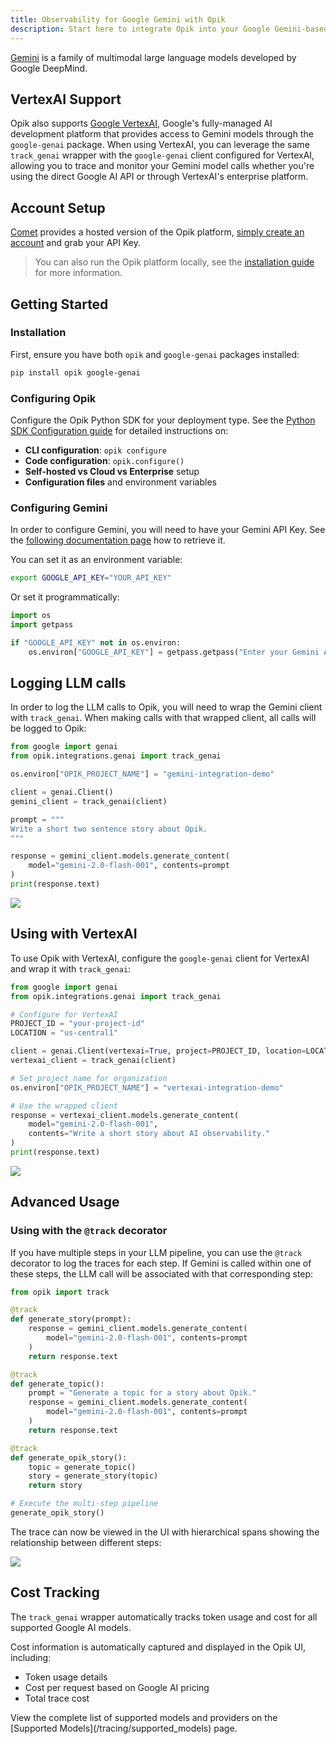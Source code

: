 ```yaml
---
title: Observability for Google Gemini with Opik
description: Start here to integrate Opik into your Google Gemini-based genai application for end-to-end LLM observability, unit testing, and optimization.
---
```


[Gemini](https://aistudio.google.com/welcome) is a family of multimodal large language models developed by Google DeepMind.

## VertexAI Support

Opik also supports [Google VertexAI](https://cloud.google.com/vertex-ai?hl=en), Google's fully-managed AI development platform that provides access to Gemini models through the `google-genai` package. When using VertexAI, you can leverage the same `track_genai` wrapper with the `google-genai` client configured for VertexAI, allowing you to trace and monitor your Gemini model calls whether you're using the direct Google AI API or through VertexAI's enterprise platform.

## Account Setup

[Comet](https://www.comet.com/site?from=llm&utm_source=opik&utm_medium=colab&utm_content=gemini&utm_campaign=opik) provides a hosted version of the Opik platform, [simply create an account](https://www.comet.com/signup?from=llm&utm_source=opik&utm_medium=colab&utm_content=gemini&utm_campaign=opik) and grab your API Key.

> You can also run the Opik platform locally, see the [installation guide](https://www.comet.com/docs/opik/self-host/overview/?from=llm&utm_source=opik&utm_medium=colab&utm_content=gemini&utm_campaign=opik) for more information.

## Getting Started

### Installation

First, ensure you have both `opik` and `google-genai` packages installed:

```bash
pip install opik google-genai
```

### Configuring Opik

Configure the Opik Python SDK for your deployment type. See the [Python SDK Configuration guide](/tracing/sdk_configuration) for detailed instructions on:

- **CLI configuration**: `opik configure`
- **Code configuration**: `opik.configure()`
- **Self-hosted vs Cloud vs Enterprise** setup
- **Configuration files** and environment variables

### Configuring Gemini

In order to configure Gemini, you will need to have your Gemini API Key. See the [following documentation page](https://ai.google.dev/gemini-api/docs/api-key) how to retrieve it.

You can set it as an environment variable:

```bash {pytest_codeblocks_skip=true}
export GOOGLE_API_KEY="YOUR_API_KEY"
```

Or set it programmatically:

```python
import os
import getpass

if "GOOGLE_API_KEY" not in os.environ:
    os.environ["GOOGLE_API_KEY"] = getpass.getpass("Enter your Gemini API key: ")
```

## Logging LLM calls

In order to log the LLM calls to Opik, you will need to wrap the Gemini client with `track_genai`. When making calls with that wrapped client, all calls will be logged to Opik:

```python
from google import genai
from opik.integrations.genai import track_genai

os.environ["OPIK_PROJECT_NAME"] = "gemini-integration-demo"

client = genai.Client()
gemini_client = track_genai(client)

prompt = """
Write a short two sentence story about Opik.
"""

response = gemini_client.models.generate_content(
    model="gemini-2.0-flash-001", contents=prompt
)
print(response.text)
```

<Frame>
  <img src="/img/cookbook/gemini_trace_cookbook.png" />
</Frame>

## Using with VertexAI

To use Opik with VertexAI, configure the `google-genai` client for VertexAI and wrap it with `track_genai`:

```python
from google import genai
from opik.integrations.genai import track_genai

# Configure for VertexAI
PROJECT_ID = "your-project-id"
LOCATION = "us-central1"

client = genai.Client(vertexai=True, project=PROJECT_ID, location=LOCATION)
vertexai_client = track_genai(client)

# Set project name for organization
os.environ["OPIK_PROJECT_NAME"] = "vertexai-integration-demo"

# Use the wrapped client
response = vertexai_client.models.generate_content(
    model="gemini-2.0-flash-001", 
    contents="Write a short story about AI observability."
)
print(response.text)
```

<Frame>
  <img src="/img/cookbook/vertexai_trace_cookbook.png" />
</Frame>

## Advanced Usage

### Using with the `@track` decorator

If you have multiple steps in your LLM pipeline, you can use the `@track` decorator to log the traces for each step. If Gemini is called within one of these steps, the LLM call will be associated with that corresponding step:

```python
from opik import track

@track
def generate_story(prompt):
    response = gemini_client.models.generate_content(
        model="gemini-2.0-flash-001", contents=prompt
    )
    return response.text

@track
def generate_topic():
    prompt = "Generate a topic for a story about Opik."
    response = gemini_client.models.generate_content(
        model="gemini-2.0-flash-001", contents=prompt
    )
    return response.text

@track
def generate_opik_story():
    topic = generate_topic()
    story = generate_story(topic)
    return story

# Execute the multi-step pipeline
generate_opik_story()
```

The trace can now be viewed in the UI with hierarchical spans showing the relationship between different steps:

<Frame>
  <img src="/img/cookbook/gemini_trace_decorator_cookbook.png" />
</Frame>

## Cost Tracking

The `track_genai` wrapper automatically tracks token usage and cost for all supported Google AI models.

Cost information is automatically captured and displayed in the Opik UI, including:

- Token usage details
- Cost per request based on Google AI pricing
- Total trace cost

<Tip>
  View the complete list of supported models and providers on the [Supported Models](/tracing/supported_models) page.
</Tip>
